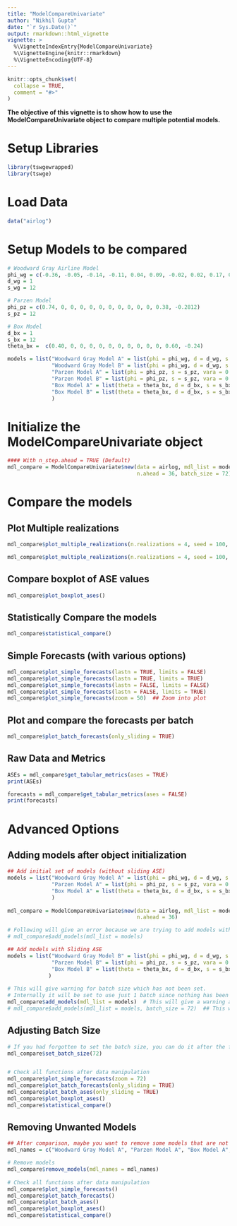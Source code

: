 ```yaml
---
title: "ModelCompareUnivariate"
author: "Nikhil Gupta"
date: "`r Sys.Date()`"
output: rmarkdown::html_vignette
vignette: >
  %\VignetteIndexEntry{ModelCompareUnivariate}
  %\VignetteEngine{knitr::rmarkdown}
  %\VignetteEncoding{UTF-8}
---
```


```r
knitr::opts_chunk$set(
  collapse = TRUE,
  comment = "#>"
)
```

**The objective of this vignette is to show how to use the ModelCompareUnivariate object to compare multiple potential models.**

# Setup Libraries
```r
library(tswgewrapped)
library(tswge)
```

# Load Data
```r
data("airlog")
```
 
# Setup Models to be compared 
```r
# Woodward Gray Airline Model
phi_wg = c(-0.36, -0.05, -0.14, -0.11, 0.04, 0.09, -0.02, 0.02, 0.17, 0.03, -0.10, -0.38)
d_wg = 1
s_wg = 12

# Parzen Model
phi_pz = c(0.74, 0, 0, 0, 0, 0, 0, 0, 0, 0, 0, 0.38, -0.2812)
s_pz = 12

# Box Model
d_bx = 1
s_bx = 12  
theta_bx =  c(0.40, 0, 0, 0, 0, 0, 0, 0, 0, 0, 0, 0.60, -0.24)

models = list("Woodward Gray Model A" = list(phi = phi_wg, d = d_wg, s = s_wg, vara = 0.001357009, sliding_ase = FALSE),
              "Woodward Gray Model B" = list(phi = phi_wg, d = d_wg, s = s_wg, vara = 0.001357009, sliding_ase = TRUE),
              "Parzen Model A" = list(phi = phi_pz, s = s_pz, vara = 0.002933592, sliding_ase = FALSE),
              "Parzen Model B" = list(phi = phi_pz, s = s_pz, vara = 0.002933592, sliding_ase = TRUE),
              "Box Model A" = list(theta = theta_bx, d = d_bx, s = s_bx, vara = 0.001391604, sliding_ase = FALSE),
              "Box Model B" = list(theta = theta_bx, d = d_bx, s = s_bx, vara = 0.001391604, sliding_ase = TRUE)
              )
```

# Initialize the ModelCompareUnivariate object
```r
#### With n_step.ahead = TRUE (Default)              
mdl_compare = ModelCompareUnivariate$new(data = airlog, mdl_list = models,
                                         n.ahead = 36, batch_size = 72)

```

# Compare the models

## Plot Multiple realizations
```r
mdl_compare$plot_multiple_realizations(n.realizations = 4, seed = 100, plot = "realization", scales = 'fixed')
```

```r
mdl_compare$plot_multiple_realizations(n.realizations = 4, seed = 100, plot = c("acf", "spectrum"), scales = 'fixed')
```

## Compare boxplot of ASE values
```r
mdl_compare$plot_boxplot_ases()
```

## Statistically Compare the models
```r
mdl_compare$statistical_compare()  
```

## Simple Forecasts (with various options)
```r
mdl_compare$plot_simple_forecasts(lastn = TRUE, limits = FALSE)
mdl_compare$plot_simple_forecasts(lastn = TRUE, limits = TRUE)
mdl_compare$plot_simple_forecasts(lastn = FALSE, limits = FALSE)
mdl_compare$plot_simple_forecasts(lastn = FALSE, limits = TRUE)
mdl_compare$plot_simple_forecasts(zoom = 50)  ## Zoom into plot
```

## Plot and compare the forecasts per batch
```r
mdl_compare$plot_batch_forecasts(only_sliding = TRUE)
```

## Raw Data and Metrics
```r
ASEs = mdl_compare$get_tabular_metrics(ases = TRUE)
print(ASEs)
```

```r
forecasts = mdl_compare$get_tabular_metrics(ases = FALSE)
print(forecasts)
```


# Advanced Options

## Adding models after object initialization
```r
## Add initial set of models (without sliding ASE)
models = list("Woodward Gray Model A" = list(phi = phi_wg, d = d_wg, s = s_wg, vara = 0.001357009, sliding_ase = FALSE),
              "Parzen Model A" = list(phi = phi_pz, s = s_pz, vara = 0.002933592, sliding_ase = FALSE),
              "Box Model A" = list(theta = theta_bx, d = d_bx, s = s_bx, vara = 0.001391604, sliding_ase = FALSE)
              )
  
mdl_compare = ModelCompareUnivariate$new(data = airlog, mdl_list = models,
                                         n.ahead = 36)
```

```r
# Following will give an error because we are trying to add models with the same name again
# mdl_compare$add_models(mdl_list = models)
```

```r
## Add models with Sliding ASE
models = list("Woodward Gray Model B" = list(phi = phi_wg, d = d_wg, s = s_wg, vara = 0.001357009, sliding_ase = TRUE),
              "Parzen Model B" = list(phi = phi_pz, s = s_pz, vara = 0.002933592, sliding_ase = TRUE),
              "Box Model B" = list(theta = theta_bx, d = d_bx, s = s_bx, vara = 0.001391604, sliding_ase = TRUE)
             )
  
# This will give warning for batch size which has not been set.
# Internally it will be set to use just 1 batch since nothing has been specified.
mdl_compare$add_models(mdl_list = models)  # This will give a warning and set only 1 batch
# mdl_compare$add_models(mdl_list = models, batch_size = 72)  ## This will not give a warning
```

## Adjusting Batch Size
```r
# If you had forgotten to set the batch size, you can do it after the fact  
mdl_compare$set_batch_size(72)


# Check all functions after data manipulation
mdl_compare$plot_simple_forecasts(zoom = 72)
mdl_compare$plot_batch_forecasts(only_sliding = TRUE)
mdl_compare$plot_batch_ases(only_sliding = TRUE)
mdl_compare$plot_boxplot_ases()
mdl_compare$statistical_compare()
```

## Removing Unwanted Models
```r
## After comparison, maybe you want to remove some models that are not performing well or you do not want to show in your plots
mdl_names = c("Woodward Gray Model A", "Parzen Model A", "Box Model A", "Parzen Model B")

# Remove models
mdl_compare$remove_models(mdl_names = mdl_names)
  
# Check all functions after data manipulation
mdl_compare$plot_simple_forecasts()
mdl_compare$plot_batch_forecasts()
mdl_compare$plot_batch_ases()
mdl_compare$plot_boxplot_ases()
mdl_compare$statistical_compare()
```

```r

```


